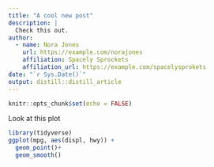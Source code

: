 ```yaml
---
title: "A cool new post"
description: |
  Check this out.
author:
  - name: Nora Jones 
    url: https://example.com/norajones
    affiliation: Spacely Sprockets
    affiliation_url: https://example.com/spacelysprokets
date: "`r Sys.Date()`"
output: distill::distill_article
---
```


```r
knitr::opts_chunk$set(echo = FALSE)
```

Look at this plot

```r
library(tidyverse)
ggplot(mpg, aes(displ, hwy)) +
  geom_point()+
  geom_smooth()

```





